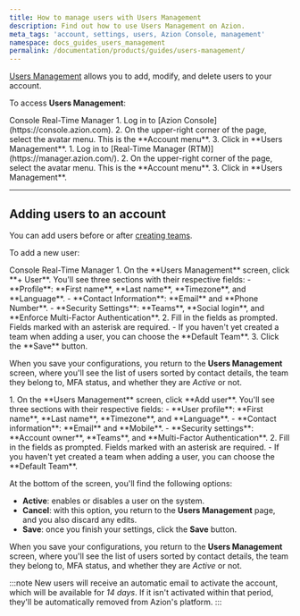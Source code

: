 ```yaml
---
title: How to manage users with Users Management
description: Find out how to use Users Management on Azion.
meta_tags: 'account, settings, users, Azion Console, management'
namespace: docs_guides_users_management
permalink: /documentation/products/guides/users-management/
---
```



<InterfaceNote />

[Users Management](/en/documentation/products/accounts/users-management/) allows you to add, modify, and delete users to your account.

To access **Users Management**:

<Tabs client:visible>
    <Fragment slot="tab.console">Console</Fragment>
    <Fragment slot="tab.rtm">Real-Time Manager</Fragment>

<Fragment slot="panel.console">
1. Log in to [Azion Console](https://console.azion.com).
2. On the upper-right corner of the page, select the avatar menu. This is the **Account menu**.
3. Click in **Users Management**.
</Fragment>

<Fragment slot="panel.rtm">
1. Log in to [Real-Time Manager (RTM)](https://manager.azion.com/).
2. On the upper-right corner of the page, select the avatar menu. This is the **Account menu**.
3. Click in **Users Management**.
</Fragment>

</Tabs>

---

## Adding users to an account

You can add users before or after [creating teams](/en/documentation/products/accounts/teams-permissions/).

To add a new user:

<Tabs client:visible>
    <Fragment slot="tab.console">Console</Fragment>
    <Fragment slot="tab.rtm">Real-Time Manager</Fragment>

<Fragment slot="panel.console">
1. On the **Users Management** screen, click **+ User**. You'll see three sections with their respective fields:
   - **Profile**: **First name**, **Last name**, **Timezone**, and **Language**.
   - **Contact Information**: **Email** and **Phone Number**.
   - **Security Settings**: **Teams**, **Social login**, and **Enforce Multi-Factor Authentication**.
2. Fill in the fields as prompted. Fields marked with an asterisk are required.
   - If you haven't yet created a team when adding a user, you can choose the **Default Team**.
3. Click the **Save** button.

When you save your configurations, you return to the **Users Management** screen, where you'll see the list of users sorted by contact details, the team they belong to, MFA status, and whether they are *Active* or not.
</Fragment>

<Fragment slot="panel.rtm">
1. On the **Users Management** screen, click **Add user**. You'll see three sections with their respective fields:
   - **User profile**: **First name**, **Last name**, **Timezone**, and **Language**.
   - **Contact information**: **Email** and **Mobile**.
   - **Security settings**: **Account owner**, **Teams**, and **Multi-Factor Authentication**.
2. Fill in the fields as prompted. Fields marked with an asterisk are required.
   - If you haven't yet created a team when adding a user, you can choose the **Default Team**.

At the bottom of the screen, you'll find the following options:
   - **Active**: enables or disables a user on the system.
   - **Cancel**: with this option, you return to the **Users Management** page, and you also discard any edits.
   - **Save**: once you finish your settings, click the **Save** button.

When you save your configurations, you return to the **Users Management** screen, where you'll see the list of users sorted by contact details, the team they belong to, MFA status, and whether they are *Active* or not.
</Fragment>

</Tabs>

:::note
New users will receive an automatic email to activate the account, which will be available for *14 days*. If it isn't activated within that period, they'll be automatically removed from Azion's platform.
:::
